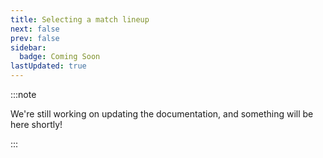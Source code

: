 ```yaml
---
title: Selecting a match lineup
next: false
prev: false
sidebar:
  badge: Coming Soon
lastUpdated: true
---
```


:::note

We're still working on updating the documentation, and something will be here shortly!

:::
